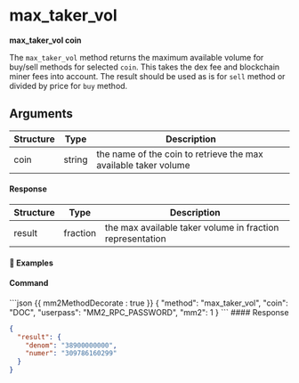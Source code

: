 
# max\_taker\_vol

**max\_taker\_vol coin**

The `max_taker_vol` method returns the maximum available volume for buy/sell methods for selected `coin`.
This takes the dex fee and blockchain miner fees into account. The result should be used as is for `sell` method or divided by price for `buy` method.

## Arguments

| Structure | Type   | Description                                                     |
| --------- | ------ | --------------------------------------------------------------- |
| coin      | string | the name of the coin to retrieve the max available taker volume |

#### Response

| Structure | Type     | Description                                               |
| --------- | -------- | --------------------------------------------------------- |
| result    | fraction | the max available taker volume in fraction representation |

#### 📌 Examples

#### Command

<CodeGroup title="" tag="POST" label="max_taker_vol">
  ```json {{ mm2MethodDecorate : true }}
  {
    "method": "max_taker_vol",
    "coin": "DOC",
    "userpass": "MM2_RPC_PASSWORD",
    "mm2": 1
  }
  ```
</CodeGroup>

<CollapsibleSection expandedText="Hide Response" collapsedText="Show Response">
  #### Response

  ```json
  {
    "result": {
      "denom": "38900000000",
      "numer": "309786160299"
    }
  }
  ```
</CollapsibleSection>
